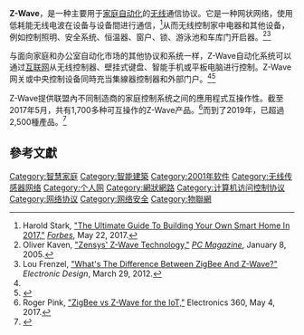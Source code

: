 '''Z-Wave'''，是一种主要用于[[家庭自动化|家庭自动化]]的[[无线|无线]]通信协议。它是一种网状网络，使用低耗能无线电波在设备与设备間进行通信，<ref>Harold Stark, [https://www.forbes.com/sites/haroldstark/2017/05/22/the-ultimate-guide-to-building-your-own-smart-home-in-2017/#37992e4c3afb "The Ultimate Guide To Building Your Own Smart Home In 2017,"] {{Wayback|url=https://www.forbes.com/sites/haroldstark/2017/05/22/the-ultimate-guide-to-building-your-own-smart-home-in-2017/#37992e4c3afb |date=20180804201207 }} ''[[Forbes|Forbes]]'', May 22, 2017.</ref>从而无线控制家中电器和其他设备，例如控制照明、安全系统、恒温器、窗户、锁、游泳池和车库门开启器。<ref name="okaven">Oliver Kaven, [https://www.pcmag.com/article2/0,2817,1749559,00.asp "Zensys' Z-Wave Technology,"] {{Wayback|url=https://www.pcmag.com/article2/0,2817,1749559,00.asp |date=20180704095223 }} ''[[PC_Magazine|PC Magazine]]'', January 8, 2005.</ref><ref name="lfrenzel">Lou Frenzel, [http://www.electronicdesign.com/communications/what-s-difference-between-zigbee-and-z-wave "What's The Difference Between ZigBee And Z-Wave?"] {{Wayback|url=http://www.electronicdesign.com/communications/what-s-difference-between-zigbee-and-z-wave |date=20180609130422 }} ''Electronic Design'', March 29, 2012.</ref>

与面向家庭和办公室自动化市场的其他协议和系统一样，Z-Wave自动化系统可以通过[[互联网|互联网]]从无线控制器、壁挂式键盘、智能手机或平板电脑进行控制。Z-Wave网关或中央控制设备同時充当集線器控制器和外部门户。<ref name="okaven"/><ref name=digitaltrends031216>{{Cite web|url=http://www.digitaltrends.com/home/smarten-dumb-house-z-wave-automation/|title=Smarten up your dumb house with Z-Wave automation|website=Digital Trends|language=en-US|access-date=2016-03-12|date=2013-11-07|archive-date=2019-04-05|archive-url=https://web.archive.org/web/20190405225146/https://www.digitaltrends.com/home/smarten-dumb-house-z-wave-automation/|dead-url=no}}</ref>

Z-Wave提供联盟內不同制造商的家庭控制系统之间的應用程式互操作性。截至2017年5月，共有1,700多种可互操作的Z-Wave产品。<ref name="rpink">Roger Pink, [http://electronics360.globalspec.com/article/8625/zigbee-vs-z-wave-for-the-iot "ZigBee vs Z-Wave for the IoT,"] {{Wayback|url=http://electronics360.globalspec.com/article/8625/zigbee-vs-z-wave-for-the-iot |date=20210225074019 }} Electronics 360, May 4, 2017.</ref>而到了2019年，已超過2,500種產品。<ref name=ces2019>{{cite web |title=Z-Wave Alliance Hosts Interactive Smart Home Pavilion at CES 2019 |url=https://www.nbc-2.com/story/39751041/z-wave-alliance-hosts-interactive-smart-home-pavilion-at-ces-2019 |website=nbc-2.com |accessdate=9 January 2019 |archive-date=2019-01-10 |archive-url=https://web.archive.org/web/20190110013825/https://www.nbc-2.com/story/39751041/z-wave-alliance-hosts-interactive-smart-home-pavilion-at-ces-2019 |dead-url=no }}</ref>

==參考文獻==
{{reflist}}

[[Category:智慧家庭|Category:智慧家庭]]
[[Category:智能建築|Category:智能建築]]
[[Category:2001年软件|Category:2001年软件]]
[[Category:无线传感器网络|Category:无线传感器网络]]
[[Category:个人网|Category:个人网]]
[[Category:網狀網路|Category:網狀網路]]
[[Category:计算机访问控制协议|Category:计算机访问控制协议]]
[[Category:网络协议|Category:网络协议]]
[[Category:网络安全|Category:网络安全]]
[[Category:物聯網|Category:物聯網]]